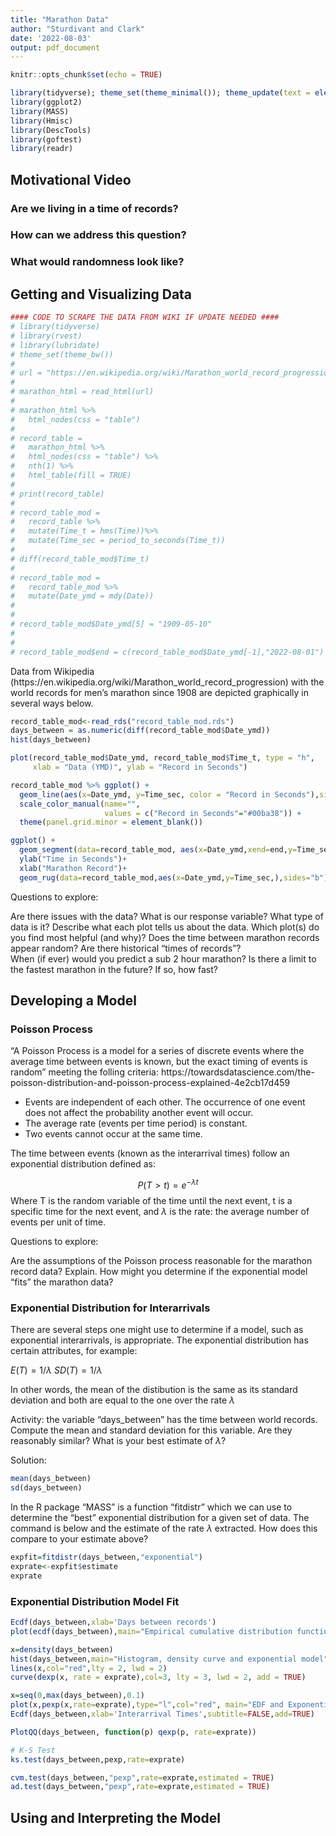 ```yaml
---
title: "Marathon Data"
author: "Sturdivant and Clark"
date: '2022-08-03'
output: pdf_document
---
```


```r
knitr::opts_chunk$set(echo = TRUE)
```
```r
library(tidyverse); theme_set(theme_minimal()); theme_update(text = element_text(family = "serif"))
library(ggplot2)
library(MASS)
library(Hmisc)
library(DescTools)
library(goftest)
library(readr)

```
## Motivational Video

### Are we living in a time of records?
### How can we address this question?
### What would randomness look like?

## Getting and Visualizing Data

```r
#### CODE TO SCRAPE THE DATA FROM WIKI IF UPDATE NEEDED ####
# library(tidyverse)
# library(rvest)
# library(lubridate)
# theme_set(theme_bw())
# 
# url = "https://en.wikipedia.org/wiki/Marathon_world_record_progression"
# 
# marathon_html = read_html(url)
# 
# marathon_html %>%
#   html_nodes(css = "table")
# 
# record_table = 
#   marathon_html %>% 
#   html_nodes(css = "table") %>%
#   nth(1) %>%
#   html_table(fill = TRUE)
# 
# print(record_table)
# 
# record_table_mod = 
#   record_table %>%
#   mutate(Time_t = hms(Time))%>%
#   mutate(Time_sec = period_to_seconds(Time_t))
# 
# diff(record_table_mod$Time_t)
#
# record_table_mod = 
#   record_table_mod %>%
#   mutate(Date_ymd = mdy(Date))
# 
# 
# record_table_mod$Date_ymd[5] = "1909-05-10"
# 
#
# record_table_mod$end = c(record_table_mod$Date_ymd[-1],"2022-08-01")

```

Data from Wikipedia (https://en.wikipedia.org/wiki/Marathon_world_record_progression) with the world records for men's marathon since 1908 are depicted graphically in several ways below.

```r

record_table_mod<-read_rds("record_table_mod.rds")
days_between = as.numeric(diff(record_table_mod$Date_ymd))
hist(days_between)

plot(record_table_mod$Date_ymd, record_table_mod$Time_t, type = "h",
     xlab = "Data (YMD)", ylab = "Record in Seconds")

record_table_mod %>% ggplot() +
  geom_line(aes(x=Date_ymd, y=Time_sec, color = "Record in Seconds"),size=2) + 
  scale_color_manual(name="", 
                     values = c("Record in Seconds"="#00ba38")) + 
  theme(panel.grid.minor = element_blank()) 

ggplot() + 
  geom_segment(data=record_table_mod, aes(x=Date_ymd,xend=end,y=Time_sec,yend=Time_sec),size=2) + 
  ylab("Time in Seconds")+
  xlab("Marathon Record")+
  geom_rug(data=record_table_mod,aes(x=Date_ymd,y=Time_sec,),sides="b")

```

Questions to explore:

Are there issues with the data?
What is our response variable? What type of data is it?
Describe what each plot tells us about the data. Which plot(s) do you find most helpful (and why)?
Does the time between marathon records appear random?  Are there historical "times of records"?  
When (if ever) would you predict a sub 2 hour marathon?
Is there a limit to the fastest marathon in the future?  If so, how fast?


## Developing a Model

### Poisson Process 

"A Poisson Process is a model for a series of discrete events where the average time between events is known, but the exact timing of events is random" meeting the folling criteria: 
https://towardsdatascience.com/the-poisson-distribution-and-poisson-process-explained-4e2cb17d459

-  Events are independent of each other. The occurrence of one event does not affect the probability another event will occur.
-  The average rate (events per time period) is constant.
-  Two events cannot occur at the same time.

The time between events (known as the interarrival times) follow an exponential distribution defined as:

$$P(T>t) = e^{-\lambda t}$$
Where T is the random variable of the time until the next event, t is a specific time for the next event, and $\lambda$ is the rate:  the average number of events per unit of time.  

Questions to explore:

Are the assumptions of the Poisson process reasonable for the marathon record data? Explain.
How might you determine if the exponential model "fits" the marathon data?

### Exponential Distribution for Interarrivals

There are several steps one might use to determine if a model, such as exponential interarrivals, is appropriate.  The exponential distribution has certain attributes, for example:

$E(T) = 1/\lambda$
$SD(T) = 1/\lambda$

In other words, the mean of the distibution is the same as its standard deviation and both are equal to the one over the rate $\lambda$

Activity:  the variable "days_between" has the time between world records.  Compute the mean and standard deviation for this variable.  Are they reasonably similar?  What is your best estimate of $\lambda$?

Solution:

```r
mean(days_between)
sd(days_between)
```
In the R package "MASS" is a function "fitdistr" which we can use to determine the "best" exponential distribution for a given set of data.  The command is below and the estimate of the rate $\lambda$ extracted.  How does this compare to your estimate above?

```r
expfit=fitdistr(days_between,"exponential")
exprate<-expfit$estimate
exprate
```

### Exponential Distribution Model Fit

```r

Ecdf(days_between,xlab='Days between records')
plot(ecdf(days_between),main="Empirical cumulative distribution function")

x=density(days_between)
hist(days_between,main="Histogram, density curve and exponential model",xlab="Interarrival Time",freq=FALSE,ylim=c(0,0.001))
lines(x,col="red",lty = 2, lwd = 2)
curve(dexp(x, rate = exprate),col=3, lty = 3, lwd = 2, add = TRUE)

x=seq(0,max(days_between),0.1)
plot(x,pexp(x,rate=exprate),type="l",col="red", main="EDF and Exponential CDF",xlab="Interarrival Time",ylab="Proportion <= x")
Ecdf(days_between,xlab='Interarrival Times',subtitle=FALSE,add=TRUE)

PlotQQ(days_between, function(p) qexp(p, rate=exprate))

# K-S Test
ks.test(days_between,pexp,rate=exprate)

cvm.test(days_between,"pexp",rate=exprate,estimated = TRUE)
ad.test(days_between,"pexp",rate=exprate,estimated = TRUE)

```




## Using and Interpreting the Model

